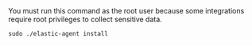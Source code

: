 
<DocCallOut title="Tip">
You must run this command as the root user because some
integrations require root privileges to collect sensitive data.
</DocCallOut>

```shell
sudo ./elastic-agent install
```

